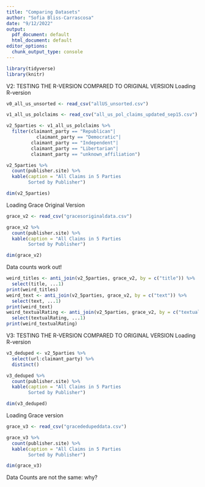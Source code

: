 ```yaml
---
title: "Comparing Datasets"
author: "Sofia Bliss-Carrascosa"
date: "9/12/2022"
output:
  pdf_document: default
  html_document: default
editor_options:
  chunk_output_type: console
---
```

```r
library(tidyverse)
library(knitr)
```

V2: TESTING THE R-VERSION COMPARED TO ORIGINAL VERSION
Loading R-version

```r
v0_all_us_unsorted <- read_csv("allUS_unsorted.csv")
```

```r
v1_all_us_polclaims <- read_csv("all_us_pol_claims_updated_sep15.csv")
```

```r
v2_5parties <- v1_all_us_polclaims %>%
  filter(claimant_party == "Republican"|
           claimant_party == "Democratic"| 
         claimant_party == "Independent"|
         claimant_party == "Libertarian"| 
         claimant_party == "unknown_affiliation")

v2_5parties %>%
  count(publisher.site) %>%
  kable(caption = "All Claims in 5 Parties
        Sorted by Publisher")

dim(v2_5parties)
```

Loading Grace Original Version

```r
grace_v2 <- read_csv("gracesoriginaldata.csv")

grace_v2 %>%
  count(publisher.site) %>%
  kable(caption = "All Claims in 5 Parties
        Sorted by Publisher")

dim(grace_v2)
```

Data counts work out!
```r
weird_titles <- anti_join(v2_5parties, grace_v2, by = c("title")) %>%
  select(title, ...1)
print(weird_titles)
weird_text <- anti_join(v2_5parties, grace_v2, by = c("text")) %>%
  select(text, ...1)
print(weird_text)
weird_textualRating <- anti_join(v2_5parties, grace_v2, by = c("textualRating")) %>%
  select(textualRating, ...1)
print(weird_textualRating)
```


V3: TESTING THE R-VERSION COMPARED TO ORIGINAL VERSION
Loading R-version

```r
v3_deduped <- v2_5parties %>%
  select(url:claimant_party) %>%
  distinct()

v3_deduped %>%
  count(publisher.site) %>%
  kable(caption = "All Claims in 5 Parties
        Sorted by Publisher")

dim(v3_deduped)
```

Loading Grace version
```r
grace_v3 <- read_csv("gracededupeddata.csv")

grace_v3 %>%
  count(publisher.site) %>%
  kable(caption = "All Claims in 5 Parties
        Sorted by Publisher")

dim(grace_v3)
```


Data Counts are not the same: why?



